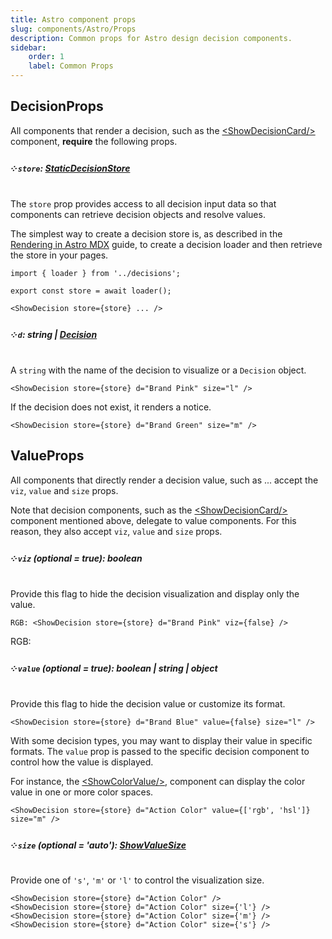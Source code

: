 ```yaml
---
title: Astro component props
slug: components/Astro/Props
description: Common props for Astro design decision components.
sidebar:
    order: 1
    label: Common Props
---
```





## DecisionProps

All components that render a decision, such as the
[&lt;ShowDecisionCard/&gt;](/components/Astro/Cards/show-decision-card/) component,
**require** the following props.

##### ༶ `store`: [StaticDecisionStore](/api/designer-functions/Types/StaticDecisionStore)

The `store` prop provides access to all decision input data so that components can
retrieve decision objects and resolve values.

The simplest way to create a decision store is, as described in the
[Rendering in Astro MDX](/guides/documenting-design-decisions-with-astro-and-mdx)
guide, to create a decision loader and then retrieve the store in your pages.

```mdx
import { loader } from '../decisions';

export const store = await loader();

<ShowDecision store={store} ... />
```

##### ༶ `d`: string | [Decision](/api/designer-decisions/Types/Decision)

A `string` with the name of the decision to visualize or a `Decision` object.

```mdx
<ShowDecision store={store} d="Brand Pink" size="l" />
```

<CardGrid>
    <ShowDecision store={store} d="Brand Pink" size="l" />
</CardGrid>

If the decision does not exist, it renders a notice.

```mdx
<ShowDecision store={store} d="Brand Green" size="m" />
```

<CardGrid>
    <ShowDecision store={store} d="Brand Green" size="m" />
</CardGrid>

## ValueProps

All components that directly render a decision value, such as ...
accept the `viz`, `value` and `size` props.

Note that decision components, such as the
[&lt;ShowDecisionCard/&gt;](/components/Astro/Cards/show-decision-card/) component
mentioned above, delegate to value components. For this reason, they also
accept `viz`, `value` and `size` props.

##### ༶ `viz` (optional = true): boolean

Provide this flag to hide the decision visualization and display only the value.

```mdx
RGB: <ShowDecision store={store} d="Brand Pink" viz={false} />
```

<FlexRow align="center" vpad>
    RGB: <ShowDecision store={store} d="Brand Pink" viz={false} />
</FlexRow>

##### ༶ `value` (optional = true): boolean | string | object

Provide this flag to hide the decision value or customize its format.

```mdx
<ShowDecision store={store} d="Brand Blue" value={false} size="l" />
```

<CardGrid>
    <ShowDecision store={store} d="Brand Blue" value={false} size="l" />
</CardGrid>

With some decision types, you may want to display their value in specific formats. The `value`
prop is passed to the specific decision component to control how the value is displayed.

For instance, the
[&lt;ShowColorValue/&gt;](/components/Astro/Decisions/color#showcolorvaluedecision),
component can display the color value in one or more color spaces.

```mdx
<ShowDecision store={store} d="Action Color" value={['rgb', 'hsl']} size="m" />
```

<CardGrid>
    <ShowDecision store={store} d="Action Color" value={['rgb', 'hsl']} size="m" />
</CardGrid>

##### ༶ `size` (optional = 'auto'): [ShowValueSize](/api/designer-shows/Types/ShowValueSize)

Provide one of `'s'`, `'m'` or `'l'` to control the visualization size.

```mdx
<ShowDecision store={store} d="Action Color" />
<ShowDecision store={store} d="Action Color" size={'l'} />
<ShowDecision store={store} d="Action Color" size={'m'} />
<ShowDecision store={store} d="Action Color" size={'s'} />
```

<FlexStack vpad>
    <ShowDecision store={store} d="Action Color" />
    <ShowDecision store={store} d="Action Color" size={'l'} />
    <ShowDecision store={store} d="Action Color" size={'m'} />
    <ShowDecision store={store} d="Action Color" size={'s'} />
</FlexStack>
